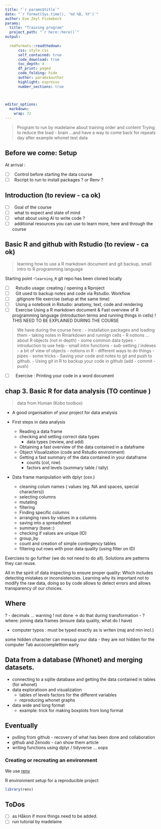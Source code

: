 ---
title: "`r params$title`"
date: "`r format(Sys.time(), '%d %B, %Y')`"
author: Eve Zeyl Fiskebeck
params:
  title: "Training program" 
  project_path: "`r here::here()`"
output: 
  
  rmdformats::readthedown:
      css: style.css
      self_contained: true
      code_download: true
      toc_depth: 4
      df_print: paged
      code_folding: hide
      author: params$author
      highlight: espresso
      number_sections: true
      

  
editor_options: 
  markdown: 
    wrap: 72
---

> Program to run by madelaine about training order and content Trying to
> reduce the load - brain ...and have a way to come back for repeats day
> after example whonet test data

## Before we come: Setup

At arrival :

-   [ ]  Control before starting the data course
-   [ ]  Rscript to run to install packages ? or Renv ? 

## Introduction (to review - ca ok)

-   [ ]  Goal of the course
-   [ ]  what to expect and state of mind
-   [ ]  what about using AI to write code ?
-   [ ]  additional resources you can use to learn more, here and
    through the course

## Basic R and github with Rstudio (to review - ca ok)
 
 > learning how to use a R markdown document and git backup, small intro to R programming language

Starting point -`learning_R` git repo has been cloned locally

-   [ ]   Rstudio usage: creating / opening a Rproject
-   [ ]   Git used to backup notes and code via Rstudio. Workflow
-   [ ]   .gitignore file exercise (setup at the same time)
-   [ ]   Using a notebook in Rstudio: anatomy, text, code and rendering
-   [ ]   Exercise Using a R markdown document & Fast overview of R programming language (introduction terms and running things in cells) ! THIS NEED TO BE EXPLAINED DURING THE COURSE 

> We have during the course here : 
- installation packages and loading them
- taking notes in Rmarkdown and runnign cells
- R notions ...about R objects (not in depth)
  -   some common data types
  -   introduction to use help
  -   small intro functions
  -   sub-setting / indexes
  -   a bit of view of objects
  -   notions in R - different ways to do things
  -   pipes 
  -   some tricks 
  -   Saving your code and notes to git and push to github.
- Using git in R to backup your code in github (add - commit - push)
  
-   [ ]   Exercise : Printing your code in a word document


## chap 3. Basic R for data analysis (TO continue )

> data from Human (Kobo toolbox)

-   A good organisation of your project for data analysis

-   First steps in data analysis

    -   Reading a data frame
    -   checking and setting correct data types
        -   data types (review, and add)
    -   Obtaining a fast overview of the data contained in a dataframe
    -   Object Visualization (code and Rstudio environment)
    -   Getting a fast summary of the data contained in your dataframe
        -   counts (col, row)
        -   factors and levels (summary table / tally)

-   Data frame manipulation with dplyr (osv.)

    -   cleaning colum names ( values (eg. NA and spaces, special characters))
    -   selecting columns
    -   mutating
    -   filtering
    -   Finding specific columns
    -   arranging raws by values in a columns  
    -   saving into a spreadsheet 
    -   summary (base::)
    -   checking if values are unique (ID)
    -   group_by
    -   count and creation of simple contingency tables
    -   filtering out rows with poor data quality (using filter on ID) 


      
Exercises to go further (we do not need to do all). 
Solutions are patterns they can reuse.   
    
All in the spirit of data inspecting to ensure proper quality: Which includes 
detecting mistakes or inconsistencies. 
Learning why its important not to modify the 
raw data, doing so by code allows to detect errors and allows transparency
of our choices. 
    

## Where

? - decimals ... warning ! not done -\> do that during transformation -
? where: joining data frames (ensure data quality, what do I have)


- computer typos : must be typed exactly as is writen (maj and min incl.)

some hidden character can messup your data - they are not hidden for the computer
Tab aucocomplettion early 


## Data from a database (Whonet) and merging datasets. 

-   connecting to a sqlite database and getting the data contained in
    tables (for whonet)
-   data exploratioon and visualization
    -   tables of levels factors for the different variables
    -   reproducing whonet graphs
-   data wide and long format
    -   example: trick for making boxplots from long format

## Eventually

-   pulling from github - recovery of what has been done and
    collaboration
-   github and Zenodo - can show them article
-   writing functions using dplyr / tidyverse ... oops

### Creating or recreating an environment

We use [renv](https://rstudio.github.io/renv/articles/renv.html)

R environment setup for a reproducible project

```{r renv setup}
library(renv)
```

## ToDos 

 - [ ]  as Håkon if more things need to be added.
 - [ ] run tutorial by madelaine 


